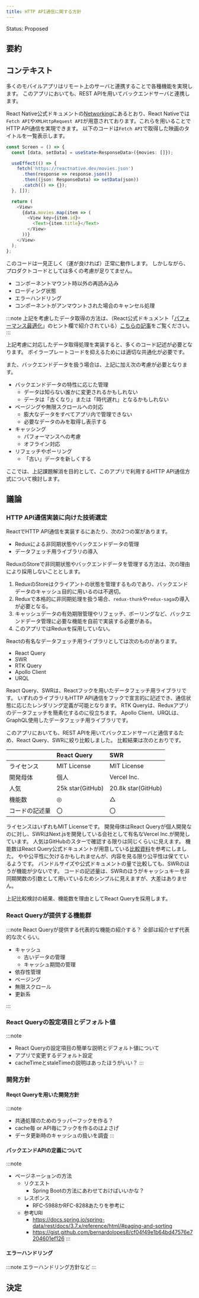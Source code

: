 ```yaml
---
title: HTTP API通信に関する方針
---
```


Status: Proposed

<!--
Proposed: 提案中
Accepted: 採用
Rejected: 却下
Superseded: 廃止
-->

## 要約

## コンテキスト

多くのモバイルアプリはリモート上のサーバと連携することで各種機能を実現します。
このアプリにおいても、REST APIを用いてバックエンドサーバと連携します。

React Native公式ドキュメントの[Networking](https://reactnative.dev/docs/network)にあるとおり、React Nativeでは`Fetch API`や`XMLHttpRequest API`が用意されております。これらを用いることでHTTP API通信を実現できます。
以下のコードは`Fetch API`で取得した映画のタイトルを一覧表示します。

```typescript
const Screen = () => {
  const [data, setData] = useState<ResponseData>({movies: []});

  useEffect(() => {
    fetch('https://reactnative.dev/movies.json')
      .then(response => response.json())
      .then((json: ResponseData) => setData(json))
      .catch(() => {});
  }, []);

  return (
    <View>
      {data.movies.map(item => (
        <View key={item.id}>
          <Text>{item.title}</Text>
        </View>
      ))}
    </View>
  );
};
```
このコードは一見正しく（運が良ければ）正常に動作します。
しかしながら、プロダクトコードとしては多くの考慮が足りてません。

- コンポーネントマウント時以外の再読み込み
- ローディング状態
- エラーハンドリング
- コンポーネントがアンマウントされた場合のキャンセル処理

:::note
上記を考慮したデータ取得の方法は、（React公式ドキュメント「[パフォーマンス最適化](https://ja.reactjs.org/docs/hooks-faq.html#performance-optimizations)」のヒント欄で紹介されている）[こちらの記事](https://www.robinwieruch.de/react-hooks-fetch-data/)をご覧ください。
:::

上記考慮に対応したデータ取得処理を実装すると、多くのコード記述が必要となります。
ボイラープレートコードを抑えるためには適切な共通化が必要です。

また、バックエンドデータを扱う場合は、上記に加え次の考慮が必要となります。

- バックエンドデータの特性に応じた管理
  - データは知らない誰かに変更されるかもしれない
  - データは「古くなり」または「時代遅れ」となるかもしれない
- ページングや無限スクロールへの対応
  - 膨大なデータをすべてアプリ内で管理できない
  - 必要なデータのみを取得し表示する
- キャッシング
  - パフォーマンスへの考慮
  - オフライン対応
- リフェッチやポーリング
  - 「古い」データを新しくする

ここでは、上記課題解消を目的として、このアプリで利用するHTTP API通信方式について検討します。

## 議論

### HTTP API通信実装に向けた技術選定

ReactでHTTP API通信を実装するにあたり、次の2つの案があります。

- Reduxによる非同期状態やバックエンドデータの管理
- データフェッチ用ライブラリの導入

ReduxのStoreで非同期状態やバックエンドデータを管理する方法は、次の理由により採用しないこととします。

1. ReduxのStoreはクライアントの状態を管理するものであり、バックエンドデータのキャッシュ目的に用いるのは不適切。
2. Reduxで本格的に非同期処理を扱う場合、`redux-thunk`や`redux-saga`の導入が必要となる。
3. キャッシュデータの有効期限管理やリフェッチ、ポーリングなど、バックエンドデータ管理に必要な機能を自前で実装する必要がある。
4. このアプリではReduxを採用していない。

Reactの有名なデータフェッチ用ライブラリとしては次のものがあります。

- React Query
- SWR
- RTK Query
- Apollo Client
- URQL

React Query、SWRは、Reactフックを用いたデータフェッチ用ライブラリです。
いずれのライブラリもHTTP API通信をフックで宣言的に記述でき、通信状態に応じたレンダリング定義が可能となります。
RTK Queryは、Reduxアプリのデータフェッチを簡素化するのに役立ちます。
Apollo Client、URQLは、GraphQL使用したデータフェッチ用ライブラリです。

このアプリにおいても、REST APIを用いてバックエンドサーバと通信するため、React Query、SWRに絞り比較しました。
比較結果は次のとおりです。

||React Query|SWR|
|:--|:--|:--|
|ライセンス|MIT License|MIT License|
|開発母体|個人|Vercel Inc.|
|人気|25k star(GitHub)|20.8k star(GitHub)|
|機能数|◎|△|
|コードの記述量|〇|〇|

ライセンスはいずれもMIT Licenseです。
開発母体はReact Queryが個人開発なのに対し、SWRはNext.jsを開発している会社として有名なVercel Inc.が開発しています。
人気はGitHubのスターで確認する限りは同じくらいに見えます。
機能数はReact Query公式ドキュメントが用意している[比較資料](https://react-query.tanstack.com/comparison)を参考にしました。
やや公平性に欠けるかもしれませんが、内容を見る限り公平性は保てているようです。
バンドルサイズや公式ドキュメントの量で比較しても、SWRのほうが機能が少ないです。
コードの記述量は、SWRのほうがキャッシュキーを非同期関数の引数として用いているためシンプルに見えますが、大差はありません。

上記比較検討の結果、機能数を理由としてReact Queryを採用します。

### React Queryが提供する機能群

:::note
React Queryが提供する代表的な機能の紹介する？
全部は紹介せず代表的な次くらい。

- キャッシュ
	- 古いデータの管理
	- キャッシュ期間の管理
- 依存性管理
- ページング
- 無限スクロール
- 更新系

:::

### React Queryの設定項目とデフォルト値

:::note
- React Queryの設定項目の簡単な説明とデフォルト値について
- アプリで変更するデフォルト設定
- cacheTimeとstaleTimeの説明はあったほうがいい？
:::

### 開発方針

#### Reqct Queryを用いた開発方針

:::note
- 共通処理のためのラッパーフックを作る？
- cache毎 or API毎にフックを作るのはよさげ
- データ更新時のキャッシュの扱いを調査
:::

#### バックエンドAPIの定義について

:::note
- ページネーションの方法
  - リクエスト
    - Spring Bootの方法にあわせておけばいいかな？
  - レスポンス
    - RFC-5988かRFC-8288あたりを参考に
  - 参考URl
    - https://docs.spring.io/spring-data/rest/docs/3.7.x/reference/html/#paging-and-sorting
    - https://gist.github.com/bernardolopes8/cf04f49e1b64bd47576e7204601ef126
:::

#### エラーハンドリング

:::note
エラーハンドリング方針など
:::

## 決定
